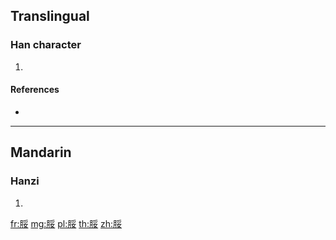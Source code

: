 {{character info/new}}
==Translingual==

===Han character===
{{Han char|rn=130|rad=肉|as=07|sn=11|four=|canj=BBV}}

# {{defn|Han|sort=肉07}}

====References====
* {{Han ref|kx=0984.150|dkj=29542|dj=1437.060|hdz=32078.160|uh=812E|ud=33070}}

----

==Mandarin==

===Hanzi===
{{cmn-hanzi|pin=[[něi]] ([[nei3]])|wg=nei<sup>3</sup>}}

# {{defn|lang=cmn|sort=肉07}}

[[fr:脮]]
[[mg:脮]]
[[pl:脮]]
[[th:脮]]
[[zh:脮]]